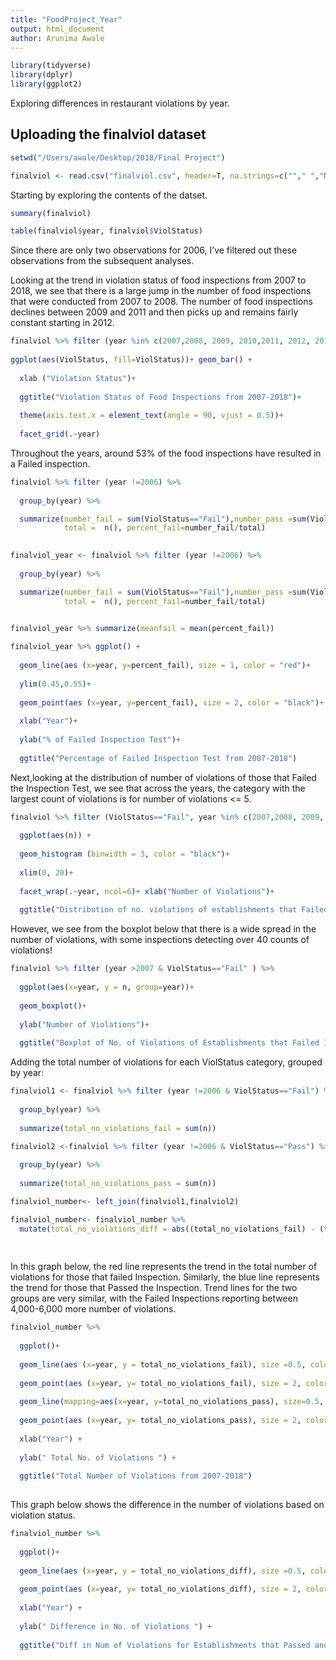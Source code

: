 ---
title: "FoodProject_Year"
output: html_document
author: Arunima Awale
---
```{r, warning=FALSE, message=FALSE}
library(tidyverse)
library(dplyr)
library(ggplot2)
```

Exploring differences in restaurant violations by year. 


## Uploading the finalviol dataset
```{r echo=FALSE}
setwd("/Users/awale/Desktop/2018/Final Project")

finalviol <- read.csv("finalviol.csv", header=T, na.strings=c(""," ","NA"))
```

Starting by exploring the contents of the datset. 

```{r}
summary(finalviol)
```

```{r}
table(finalviol$year, finalviol$ViolStatus)
```

Since there are only two observations for 2006, I've filtered out these observations from the subsequent analyses. 

Looking at the trend in violation status of food inspections from 2007 to 2018, we see that there is a large jump in the number of food inspections that were conducted from 2007 to 2008. The number of food inspections declines between 2009 and 2011 and then picks up and remains fairly constant starting in 2012. 

```{r}
finalviol %>% filter (year %in% c(2007,2008, 2009, 2010,2011, 2012, 2013, 2014, 2015, 2016, 2017,2018))%>% group_by(year) %>%
  
ggplot(aes(ViolStatus, fill=ViolStatus))+ geom_bar() +
  
  xlab ("Violation Status")+
  
  ggtitle("Violation Status of Food Inspections from 2007-2018")+ 
  
  theme(axis.text.x = element_text(angle = 90, vjust = 0.5))+
  
  facet_grid(.~year)
```

Throughout the years, around 53% of the food inspections have resulted in a Failed inspection.

```{r}
finalviol %>% filter (year !=2006) %>%
  
  group_by(year) %>%

  summarize(number_fail = sum(ViolStatus=="Fail"),number_pass =sum(ViolStatus=="Pass"), 
            total =  n(), percent_fail=number_fail/total)
 
```

```{r}
finalviol_year <- finalviol %>% filter (year !=2006) %>%
  
  group_by(year) %>%

  summarize(number_fail = sum(ViolStatus=="Fail"),number_pass =sum(ViolStatus=="Pass"), 
            total =  n(), percent_fail=number_fail/total)
 
```
 
```{r}
finalviol_year %>% summarize(meanfail = mean(percent_fail))
```

```{r}
finalviol_year %>% ggplot() +
  
  geom_line(aes (x=year, y=percent_fail), size = 1, color = "red")+ 
  
  ylim(0.45,0.55)+ 
  
  geom_point(aes (x=year, y=percent_fail), size = 2, color = "black")+
  
  xlab("Year")+
  
  ylab("% of Failed Inspection Test")+
  
  ggtitle("Percentage of Failed Inspection Test from 2007-2018")
```


Next,looking at the distribution of number of violations of those that Failed the Inspection Test, we see that across the years, the category with the largest count of violations is for number of violations <= 5. 

```{r}
finalviol %>% filter (ViolStatus=="Fail", year %in% c(2007,2008, 2009, 2010, 2011, 2012, 2013, 2014, 2015, 2016, 2017,2018))%>% 
  
  ggplot(aes(n)) +
  
  geom_histogram (binwidth = 3, color = "black")+
  
  xlim(0, 20)+ 
  
  facet_wrap(.~year, ncol=6)+ xlab("Number of Violations")+
  
  ggtitle("Distribution of no. violations of establishments that Failed Inspection Test")
```

However, we see from the boxplot below that there is a wide spread in the number of violations, with some inspections detecting over 40 counts of violations!

```{r}
finalviol %>% filter (year >2007 & ViolStatus=="Fail" ) %>%
  
  ggplot(aes(x=year, y = n, group=year))+
  
  geom_boxplot()+ 
  
  ylab("Number of Violations")+
  
  ggtitle("Boxplot of No. of Violations of Establishments that Failed Inspection Test") 
```

Adding the total number of violations for each ViolStatus category, grouped by year:
```{r}
finalviol1 <- finalviol %>% filter (year !=2006 & ViolStatus=="Fail") %>%
  
  group_by(year) %>%
  
  summarize(total_no_violations_fail = sum(n))

finalviol2 <-finalviol %>% filter (year !=2006 & ViolStatus=="Pass") %>%
  
  group_by(year) %>%
  
  summarize(total_no_violations_pass = sum(n))

finalviol_number<- left_join(finalviol1,finalviol2)

finalviol_number<- finalviol_number %>%
  mutate(total_no_violations_diff = abs((total_no_violations_fail) - (total_no_violations_pass)))
  
 
```

In this graph below, the red line represents the trend in the total number of violations for those that failed Inspection. Similarly, the blue line represents the trend for those that Passed the Inspection. Trend lines for the two groups are very similar, with the Failed Inspections reporting between 4,000-6,000 more number of violations. 

```{r}
finalviol_number %>%
  
  ggplot()+
  
  geom_line(aes (x=year, y = total_no_violations_fail), size =0.5, color = "red")+
  
  geom_point(aes (x=year, y= total_no_violations_fail), size = 2, color = "black")+
  
  geom_line(mapping=aes(x=year, y=total_no_violations_pass), size=0.5, color="blue")+
  
  geom_point(aes (x=year, y= total_no_violations_pass), size = 2, color = "black")+
  
  xlab("Year") + 
  
  ylab(" Total No. of Violations ") +
  
  ggtitle("Total Number of Violations from 2007-2018") 
  
```

This graph below shows the difference in the number of violations based on violation status. 

```{r}
finalviol_number %>%
  
  ggplot()+
  
  geom_line(aes (x=year, y = total_no_violations_diff), size =0.5, color = "purple")+
  
  geom_point(aes (x=year, y= total_no_violations_diff), size = 2, color = "black")+
  
  xlab("Year") + 
  
  ylab(" Difference in No. of Violations ") +
  
  ggtitle("Diff in Num of Violations for Establishments that Passed and Failed Inspection") 
  
```








